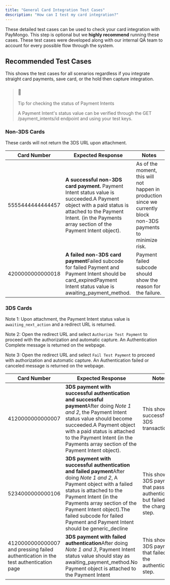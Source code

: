 ```yaml
---
title: "General Card Integration Test Cases"
description: "How can I test my card integration?"
---
```


These detailed test cases can be used to check your card integration with PayMongo. This step is optional but we **highly recommend** running these cases. These test cases were developed along with our internal QA team to account for every possible flow through the system.

## Recommended Test Cases

This shows the test cases for all scenarios regardless if you integrate straight card payments, save card, or the hold then capture integration.

> ### 📘
> 
> Tip for checking the status of Payment Intents
> 
> A Payment Intent's status value can be verified through the GET /payment\_intents/id endpoint and using your test keys.

### Non-3DS Cards

These cards will not return the 3DS URL upon attachment. 

| Card Number      | Expected Response                                                                                                                                                                                                    | Notes                                                                                                            |
| ---------------- | -------------------------------------------------------------------------------------------------------------------------------------------------------------------------------------------------------------------- | ---------------------------------------------------------------------------------------------------------------- |
| 5555444444444457 | **A successful non-3DS card payment.** Payment Intent status value is succeeded.A Payment object with a paid status is attached to the Payment Intent. (in the Payments array section of the Payment Intent object). | As of the moment, this will not happen in production since we currently block non-3DS payments to minimize risk. |
| 4200000000000018 | **A failed non-3DS card payment**Failed subcode for failed Payment and Payment Intent should be card\_expiredPayment Intent status value is awaiting\_payment\_method.                                               | Payment failed subcode should show the reason for the failure.                                                   |

### 3DS Cards

Note 1: Upon attachment, the Payment Intent status value is `awaiting_next_action` and a redirect URL is returned.

Note 2: Open the redirect URL and select `Authorize Test Payment` to proceed with the authorization and automatic capture. An Authentication Complete message is returned on the webpage.

Note 3: Open the redirect URL and select `Fail Test Payment` to proceed with authorization and automatic capture. An Authentication failed or canceled message is returned on the webpage.

| Card Number                                                                         | Expected Response                                                                                                                                                                                                                                                                                                     | Notes                                                                                |
| ----------------------------------------------------------------------------------- | --------------------------------------------------------------------------------------------------------------------------------------------------------------------------------------------------------------------------------------------------------------------------------------------------------------------- | ------------------------------------------------------------------------------------ |
| 4120000000000007                                                                    | **3DS payment with successful authentication and successful payment**After doing _Note 1 and 2_, the Payment Intent status value should become succeeded.A Payment object with a paid status is attached to the Payment Intent (in the Payments array section of the Payment Intent object).                          | This shows a successful 3DS transaction.                                             |
| 5234000000000106                                                                    | **3DS payment with successful authentication and failed payment**After doing _Note 1 and 2_, A Payment object with a failed status is attached to the Payment Intent (in the Payments array section of the Payment Intent object).The failed subcode for failed Payment and Payment Intent should be generic\_decline | This shows a 3DS payment that passed authentication but failed in the charging step. |
| 4120000000000007 and pressing failed authentication in the test authentication page | **3DS payment with failed authentication**After doing _Note 1 and 3_, Payment Intent status value should stay as awaiting\_payment\_method.No Payment object is attached to the Payment Intent                                                                                                                        | This shows a 3DS payment that failed in the authentication step.                     |